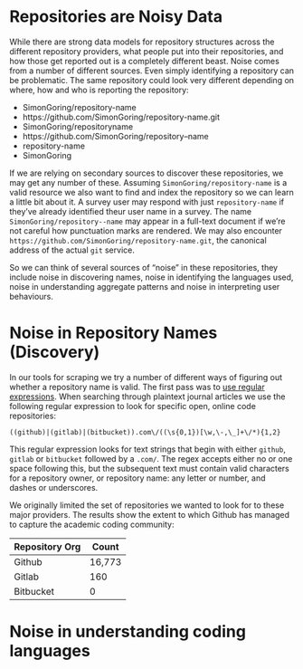 # Repositories are Noisy Data

While there are strong data models for repository structures across the different repository providers, what people put into their repositories, and how those get reported out is a completely different beast. Noise comes from a number of different sources. Even simply identifying a repository can be problematic. The same repository could look very different depending on where, how and who is reporting the repository:

* SimonGoring/repository-name
* https://github.com/SimonGoring/repository-name.git
* SimonGoring/repositoryname
* https://github.com/SimonGoring/repository--name
* repository-name
* SimonGoring

If we are relying on secondary sources to discover these repositories, we may get any number of these. Assuming `SimonGoring/repository-name` is a valid resource we also want to find and index the repository so we can learn a little bit about it. A survey user may respond with just `repository-name` if they've already identified theur user name in a survey. The name `SimonGoring/repository--name` may appear in a full-text document if we're not careful how punctuation marks are rendered. We may also encounter `https://github.com/SimonGoring/repository-name.git`, the canonical address of the actual `git` service.

So we can think of several sources of "noise" in these repositories, they include noise in discovering names, noise in identifying the languages used, noise in understanding aggregate patterns and noise in interpreting user behaviours.

# Noise in Repository Names (Discovery)

In our tools for scraping we try a number of different ways of figuring out whether a repository name is valid. The first pass was to [use regular expressions](https://github.com/UW-Madison-DSI/OSPO_Data_Management/blob/main/xddsource/gddospo/gdd_tools.py#L9). When searching through plaintext journal articles we use the following regular expression to look for specific open, online code repositories:

```regex
((github)|(gitlab)|(bitbucket)).com\/((\s{0,1})[\w,\-,\_]+\/*){1,2}
```

This regular expression looks for text strings that begin with either `github`, `gitlab` or `bitbucket` followed by a `.com/`. The regex accepts either no or one space following this, but the subsequent text must contain valid characters for a repository owner, or repository name: any letter or number, and dashes or underscores.  

We originally limited the set of repositories we wanted to look for to these major providers. The results show the extent to which Github has managed to capture the academic coding community:

| Repository Org | Count |
| ------- | ------ |
| Github | 16,773 |
| Gitlab | 160 |
| Bitbucket | 0 |

# Noise in understanding coding languages